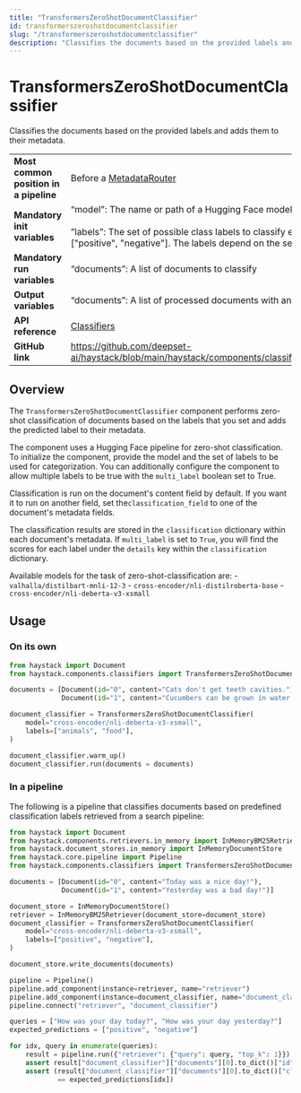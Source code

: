 ```yaml
---
title: "TransformersZeroShotDocumentClassifier"
id: transformerszeroshotdocumentclassifier
slug: "/transformerszeroshotdocumentclassifier"
description: "Classifies the documents based on the provided labels and adds them to their metadata."
---
```


# TransformersZeroShotDocumentClassifier

Classifies the documents based on the provided labels and adds them to their metadata.

|  |  |
| --- | --- |
| **Most common position in a pipeline** | Before a [MetadataRouter](/docs/pipeline-components/routers/metadatarouter.mdx) |
| **Mandatory init variables** | “model”: The name or path of a Hugging Face model for zero shot document classification  <br /> <br />”labels”: The set of possible class labels to classify each document into, for example, ["positive", "negative"]. The labels depend on the selected model. |
| **Mandatory run variables** | “documents”: A list of documents to classify |
| **Output variables** | “documents”: A list of processed documents with an added “classification” metadata field |
| **API reference** | [Classifiers](/reference/classifiers-api) |
| **GitHub link** | https://github.com/deepset-ai/haystack/blob/main/haystack/components/classifiers/zero_shot_document_classifier.py |

## Overview

The `TransformersZeroShotDocumentClassifier` component performs zero-shot classification of documents based on the labels that you set and adds the predicted label to their metadata.

The component uses a Hugging Face pipeline for zero-shot classification.
To initialize the component, provide the model and the set of labels to be used for categorization.
You can additionally configure the component to allow multiple labels to be true with the `multi_label` boolean set to True.

Classification is run on the document's content field by default. If you want it to run on another field, set the`classification_field` to one of the document's metadata fields.

The classification results are stored in the `classification` dictionary within each document's metadata. If `multi_label` is set to `True`, you will find the scores for each label under the `details` key within the `classification` dictionary.

Available models for the task of zero-shot-classification are:
    - `valhalla/distilbart-mnli-12-3`
    - `cross-encoder/nli-distilroberta-base`
    - `cross-encoder/nli-deberta-v3-xsmall`

## Usage

### On its own

```python
from haystack import Document
from haystack.components.classifiers import TransformersZeroShotDocumentClassifier

documents = [Document(id="0", content="Cats don't get teeth cavities."),
             Document(id="1", content="Cucumbers can be grown in water.")]

document_classifier = TransformersZeroShotDocumentClassifier(
    model="cross-encoder/nli-deberta-v3-xsmall",
    labels=["animals", "food"],
)

document_classifier.warm_up()
document_classifier.run(documents = documents)
```

### In a pipeline

The following is a pipeline that classifies documents based on predefined classification labels
retrieved from a search pipeline:

```python
from haystack import Document
from haystack.components.retrievers.in_memory import InMemoryBM25Retriever
from haystack.document_stores.in_memory import InMemoryDocumentStore
from haystack.core.pipeline import Pipeline
from haystack.components.classifiers import TransformersZeroShotDocumentClassifier

documents = [Document(id="0", content="Today was a nice day!"),
             Document(id="1", content="Yesterday was a bad day!")]

document_store = InMemoryDocumentStore()
retriever = InMemoryBM25Retriever(document_store=document_store)
document_classifier = TransformersZeroShotDocumentClassifier(
    model="cross-encoder/nli-deberta-v3-xsmall",
    labels=["positive", "negative"],
)

document_store.write_documents(documents)

pipeline = Pipeline()
pipeline.add_component(instance=retriever, name="retriever")
pipeline.add_component(instance=document_classifier, name="document_classifier")
pipeline.connect("retriever", "document_classifier")

queries = ["How was your day today?", "How was your day yesterday?"]
expected_predictions = ["positive", "negative"]

for idx, query in enumerate(queries):
    result = pipeline.run({"retriever": {"query": query, "top_k": 1}})
    assert result["document_classifier"]["documents"][0].to_dict()["id"] == str(idx)
    assert (result["document_classifier"]["documents"][0].to_dict()["classification"]["label"]
            == expected_predictions[idx])
```
